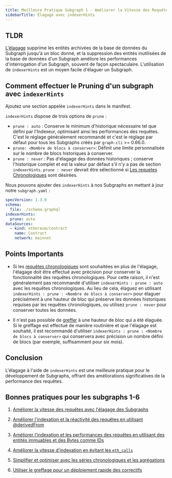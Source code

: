 ```yaml
---
title: Meilleure Pratique Subgraph 1 - Améliorer la Vitesse des Requêtes avec le Pruning de Subgraph
sidebarTitle: Élagage avec indexerHints
---
```


## TLDR

[L'élagage](/developing/creating-a-subgraph/#prune) supprime les entités archivées de la base de données du Subgraph jusqu'à un bloc donné, et la suppression des entités inutilisées de la base de données d'un Subgraph améliore les performances d'interrogation d'un Subgraph, souvent de façon spectaculaire. L'utilisation de `indexerHints` est un moyen facile d'élaguer un Subgraph.

## Comment effectuer le Pruning d'un subgraph avec `indexerHints`

Ajoutez une section appelée `indexerHints` dans le manifest.

`indexerHints` dispose de trois options de `prune` :

- `prune : auto` : Conserve le minimum d'historique nécessaire tel que défini par l'Indexeur, optimisant ainsi les performances des requêtes. C'est le réglage généralement recommandé et c'est le réglage par défaut pour tous les Subgraphs créés par `graph-cli` >= 0.66.0.
- `prune: <Nombre de blocs à conserver>`: Définit une limite personnalisée sur le nombre de blocs historiques à conserver.
- `prune : never` : Pas d'élagage des données historiques ; conserve l'historique complet et est la valeur par défaut s'il n'y a pas de section `indexerHints`. `prune : never` devrait être sélectionné si [Les requetes Chronologiques](/subgraphs/querying/graphql-api/#time-travel-queries) sont désirées.

Nous pouvons ajouter des `indexerHints` à nos Subgraphs en mettant à jour notre `subgraph.yaml` :

```yaml
specVersion: 1.3.0
schema:
  file: ./schema.graphql
indexerHints:
  prune: auto
dataSources:
  - kind: ethereum/contract
    name: Contract
    network: mainnet
```

## Points Importants

- Si les [requêtes chronologiques](/subgraphs/querying/graphql-api/#time-travel-queries) sont souhaitées en plus de l'élagage, l'élagage doit être effectué avec précision pour conserver la fonctionnalité des requêtes chronologiques. Pour cette raison, il n'est généralement pas recommandé d'utiliser `indexerHints : prune : auto` avec les requêtes chronologiques. Au lieu de cela, élaguez en utilisant `indexerHints : prune : <Nombre de blocs à conserver>` pour élaguer précisément à une hauteur de bloc qui préserve les données historiques requises par les requêtes chronologiques, ou utilisez `prune : never` pour conserver toutes les données.

- Il n'est pas possible de [greffer](/subgraphs/cookbook/grafting/) à une hauteur de bloc qui a été élaguée. Si le greffage est effectué de manière routinière et que l'élagage est souhaité, il est recommandé d'utiliser `indexerHints : prune : <Nombre de blocs à conserver>` qui conservera avec précision un nombre défini de blocs (par exemple, suffisamment pour six mois).

## Conclusion

L'élagage à l'aide de `indexerHints` est une meilleure pratique pour le développement de Subgraphs, offrant des améliorations significatives de la performance des requêtes.

## Bonnes pratiques pour les subgraphs 1-6

1. [Améliorer la vitesse des requêtes avec l'élagage des Subgraphs](/subgraphs/best-practices/pruning/)

2. [Améliorer l'indexation et la réactivité des requêtes en utilisant @derivedFrom](/subgraphs/best-practices/derivedfrom/)

3. [Améliorer l'indexation et les performances des requêtes en utilisant des entités immuables et des Bytes comme IDs](/subgraphs/best-practices/immutable-entities-bytes-as-ids/)

4. [Améliorer la vitesse d'indexation en évitant les `eth_calls`](/subgraphs/best-practices/avoid-eth-calls/)

5. [Simplifier et optimiser avec les séries chronologiques et les agrégations](/subgraphs/best-practices/timeseries/)

6. [Utiliser le greffage pour un déploiement rapide des correctifs](/subgraphs/best-practices/grafting-hotfix/)

